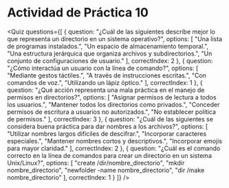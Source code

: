 
# Actividad de Práctica 10
<Quiz questions={[
  {
    question: "¿Cuál de las siguientes describe mejor lo que representa un directorio en un sistema operativo?",
    options: [
      "Una lista de programas instalados.",
      "Un espacio de almacenamiento temporal.",
      "Una estructura jerárquica que organiza archivos y subdirectorios.",
      "Un conjunto de configuraciones de usuario."
    ],
    correctIndex: 2
  },
  {
    question: "¿Cómo interactúa un usuario con la línea de comando?",
    options: [
      "Mediante gestos táctiles.",
      "A través de instrucciones escritas.",
      "Con comandos de voz.",
      "Utilizando un lápiz óptico."
    ],
    correctIndex: 1
  },
  {
    question: "¿Qué acción representa una mala práctica en el manejo de permisos en directorios?",
    options: [
      "Asignar permisos de lectura a todos los usuarios.",
      "Mantener todos los directorios como privados.",
      "Conceder permisos de escritura a usuarios no autorizados.",
      "No establecer política de permisos."
    ],
    correctIndex: 3
  },
  {
    question: "¿Cuál de las siguientes se considera buena práctica para dar nombres a los archivos?",
    options: [
      "Utilizar nombres largos difíciles de descifrar.",
      "Incorporar caracteres especiales.",
      "Mantener nombres cortos y descriptivos.",
      "Incorporar emojis para mayor claridad."
    ],
    correctIndex: 2
  },
  {
    question: "¿Cuál es el comando correcto en la línea de comandos para crear un directorio en un sistema Unix/Linux?",
    options: [
      "create /dir/nombre_directorio",
      "mkdir nombre_directorio",
      "newfolder -name nombre_directorio",
      "dir /make nombre_directorio"
    ],
    correctIndex: 1
  }
]} />